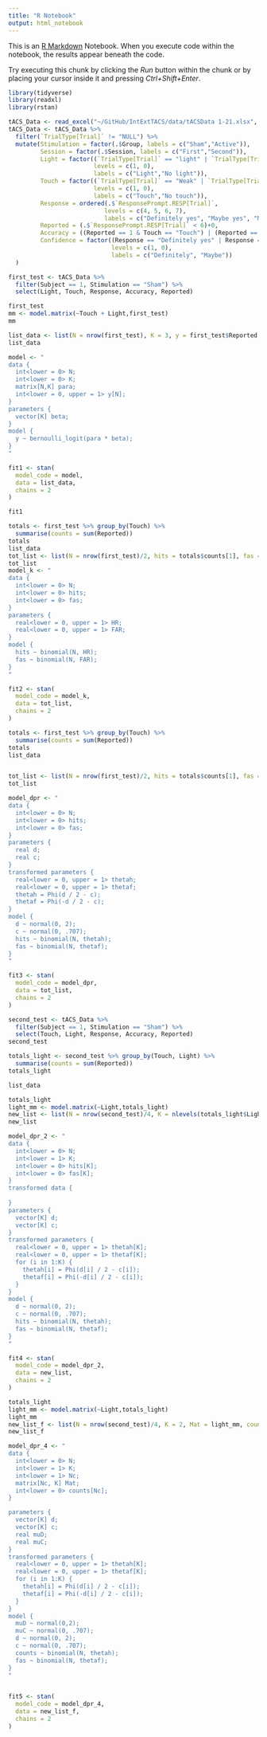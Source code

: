 ```yaml
---
title: "R Notebook"
output: html_notebook
---
```


This is an [R Markdown](http://rmarkdown.rstudio.com) Notebook. When you execute code within the notebook, the results appear beneath the code. 

Try executing this chunk by clicking the *Run* button within the chunk or by placing your cursor inside it and pressing *Ctrl+Shift+Enter*. 

```r
library(tidyverse)
library(readxl)
library(rstan)
```

```r
tACS_Data <- read_excel("~/GitHub/IntExtTACS/data/tACSData 1-21.xlsx", sheet = "RawData")
tACS_Data <- tACS_Data %>% 
  filter(`TrialType[Trial]` != "NULL") %>%
  mutate(Stimulation = factor(.$Group, labels = c("Sham","Active")),
         Session = factor(.$Session, labels = c("First","Second")),
         Light = factor((`TrialType[Trial]` == "light" | `TrialType[Trial]` == "bothWeak") + 0,
                        levels = c(1, 0),
                        labels = c("Light","No light")),
         Touch = factor((`TrialType[Trial]` == "Weak" | `TrialType[Trial]` == "bothWeak") + 0,
                        levels = c(1, 0),
                        labels = c("Touch","No touch")),
         Response = ordered(.$`ResponsePrompt.RESP[Trial]`,
                           levels = c(4, 5, 6, 7),
                           labels = c("Definitely yes", "Maybe yes", "Maybe no", "Definitely no")),
         Reported = (.$`ResponsePrompt.RESP[Trial]` < 6)+0,
         Accuracy = ((Reported == 1 & Touch == "Touch") | (Reported == 0 & Touch == "No touch")) + 0,
         Confidence = factor((Response == "Definitely yes" | Response == "Definitely no") + 0, 
                             levels = c(1, 0),
                             labels = c("Definitely", "Maybe"))
  )


```

```r
first_test <- tACS_Data %>%
  filter(Subject == 1, Stimulation == "Sham") %>%
  select(Light, Touch, Response, Accuracy, Reported)

first_test
mm <- model.matrix(~Touch + Light,first_test)
mm

list_data <- list(N = nrow(first_test), K = 3, y = first_test$Reported, para = mm)
list_data

```

```r

model <- "
data {
  int<lower = 0> N;
  int<lower = 0> K;
  matrix[N,K] para;
  int<lower = 0, upper = 1> y[N];
}
parameters {
  vector[K] beta;
}
model {
  y ~ bernoulli_logit(para * beta);
}
"

```

```r
fit1 <- stan(
  model_code = model,
  data = list_data,
  chains = 2
)
```
```r
fit1
```

```r
totals <- first_test %>% group_by(Touch) %>%
  summarise(counts = sum(Reported))
totals
list_data
tot_list <- list(N = nrow(first_test)/2, hits = totals$counts[1], fas = totals$counts[2])
tot_list
model_k <- "
data {
  int<lower = 0> N;
  int<lower = 0> hits;
  int<lower = 0> fas;
}
parameters {
  real<lower = 0, upper = 1> HR;
  real<lower = 0, upper = 1> FAR;
}
model {
  hits ~ binomial(N, HR);
  fas ~ binomial(N, FAR);
}
"

```

```r
fit2 <- stan(
  model_code = model_k,
  data = tot_list,
  chains = 2
)
```

```r
totals <- first_test %>% group_by(Touch) %>%
  summarise(counts = sum(Reported))
totals
list_data


tot_list <- list(N = nrow(first_test)/2, hits = totals$counts[1], fas = totals$counts[2])
tot_list

model_dpr <- "
data {
  int<lower = 0> N;
  int<lower = 0> hits;
  int<lower = 0> fas;
}
parameters {
  real d;
  real c;
}
transformed parameters {
  real<lower = 0, upper = 1> thetah;
  real<lower = 0, upper = 1> thetaf;
  thetah = Phi(d / 2 - c);
  thetaf = Phi(-d / 2 - c);
}
model {
  d ~ normal(0, 2);
  c ~ normal(0, .707);
  hits ~ binomial(N, thetah);
  fas ~ binomial(N, thetaf);
}
"

```

```r
fit3 <- stan(
  model_code = model_dpr,
  data = tot_list,
  chains = 2
)

```
```r
second_test <- tACS_Data %>%
  filter(Subject == 1, Stimulation == "Sham") %>%
  select(Touch, Light, Response, Accuracy, Reported)
second_test
```
```r
totals_light <- second_test %>% group_by(Touch, Light) %>%
  summarise(counts = sum(Reported))
totals_light
```

```r

list_data
```

```r
totals_light
light_mm <- model.matrix(~Light,totals_light)
new_list <- list(N = nrow(second_test)/4, K = nlevels(totals_light$Light), hits = totals_light$counts[1:2], fas = totals_light$counts[3:4])
new_list
```

```r
model_dpr_2 <- "
data {
  int<lower = 0> N;
  int<lower = 1> K;
  int<lower = 0> hits[K];
  int<lower = 0> fas[K];
}
transformed data {
  
}
parameters {
  vector[K] d;
  vector[K] c;
}
transformed parameters {
  real<lower = 0, upper = 1> thetah[K];
  real<lower = 0, upper = 1> thetaf[K];
  for (i in 1:K) {
    thetah[i] = Phi(d[i] / 2 - c[i]);
    thetaf[i] = Phi(-d[i] / 2 - c[i]);
  }
}
model {
  d ~ normal(0, 2);
  c ~ normal(0, .707);
  hits ~ binomial(N, thetah);
  fas ~ binomial(N, thetaf);
}
"

```

```r
fit4 <- stan(
  model_code = model_dpr_2,
  data = new_list,
  chains = 2
)

```

```r
totals_light
light_mm <- model.matrix(~Light,totals_light)
light_mm
new_list_f <- list(N = nrow(second_test)/4, K = 2, Mat = light_mm, counts = totals_light$counts, Nc = nrow(totals_light))
new_list_f

```

```r
model_dpr_4 <- "
data {
  int<lower = 0> N;
  int<lower = 1> K;
  int<lower = 1> Nc;
  matrix[Nc, K] Mat;
  int<lower = 0> counts[Nc];
}

parameters {
  vector[K] d;
  vector[K] c;
  real muD;
  real muC;
}
transformed parameters {
  real<lower = 0, upper = 1> thetah[K];
  real<lower = 0, upper = 1> thetaf[K];
  for (i in 1:K) {
    thetah[i] = Phi(d[i] / 2 - c[i]);
    thetaf[i] = Phi(-d[i] / 2 - c[i]);
  }
}
model {
  muD ~ normal(0,2);
  muC ~ normal(0, .707);
  d ~ normal(0, 2);
  c ~ normal(0, .707);
  counts ~ binomial(N, thetah);
  fas ~ binomial(N, thetaf);
}
"

```

```r

```

```r
fit5 <- stan(
  model_code = model_dpr_4,
  data = new_list_f,
  chains = 2
)
```


